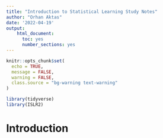 ```yaml
---
title: "Introduction to Statistical Learning Study Notes"
author: "Orhan Aktas"
date: '2022-04-19'
output:   
    html_document:
      toc: yes
      number_sections: yes
---
```


```r
knitr::opts_chunk$set(
  echo = TRUE,
  message = FALSE,
  warning = FALSE,
  class.source = "bg-warning text-warning"
)
```

```r
library(tidyverse)
library(ISLR2)

```

# Introduction
